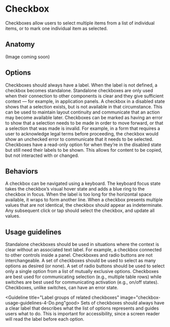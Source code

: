# Checkbox

Checkboxes allow users to select multiple items from a list of individual items,
or to mark one individual item as selected.

<AssetLinks>
  <AssetLink href="https://react.fabric-ds.io/toggle" />
  <AssetLink href="https://vue.fabric-ds.io/forms" />
</AssetLinks>

<TableOfContents />

## Anatomy

(Image coming soon)

## Options

<Guideline title="Label" image="checkbox-options-label.png">
  Checkboxes should always have a label. When the label is not defined, a
  checkbox becomes standalone. Standalone checkboxes are only used when their
  connection to other components is clear and they give sufficient context — for
  example, in application panels.
</Guideline>

<Guideline title="Disabled" image="checkbox-options-disabled.png">
  A checkbox in a disabled state shows that a selection exists, but is not
  available in that circumstance. This can be used to maintain layout continuity
  and communicate that an action may become available later.
</Guideline>

<Guideline title="Error" image="checkbox-options-error.png">
  Checkboxes can be marked as having an error to show that a selection needs to
  be made in order to move forward, or that a selection that was made is
  invalid. For example, in a form that requires a user to acknowledge legal
  terms before proceeding, the checkbox would show an unchecked error to
  communicate that it needs to be selected.
</Guideline>

<Guideline title="Read only" image="checkbox-options-read-only.png">
  Checkboxes have a read-only option for when they’re in the disabled state but
  still need their labels to be shown. This allows for content to be copied, but
  not interacted with or changed.
</Guideline>

## Behaviors

<Guideline title="Keyboard focus" image="checkbox-behaviors-keyboard-focus.png">
  A checkbox can be navigated using a keyboard. The keyboard focus state takes
  the checkbox’s visual hover state and adds a blue ring to the checkbox in
  focus.
</Guideline>

<Guideline title="Text overflow" image="checkbox-behaviors-text-overflow.png">
  When the label is too long for the horizontal space available, it wraps to
  form another line.
</Guideline>

<Guideline title="Mixed value" image="checkbox-behaviors-mixed-value.png">
  When a checkbox presents multiple values that are not identical, the checkbox
  should appear as indeterminate. Any subsequent click or tap should select the
  checkbox, and update all values.
</Guideline>

## Usage guidelines

<Guideline title="When to use a standalone checkbox" image="checkbox-usage-guidelines-1-Do.png" good>
  Standalone checkboxes should be used in situations where the context is clear
  without an associated text label. For example, a checkbox connected to other
  controls inside a panel.
</Guideline>
<Guideline image="checkbox-usage-guidelines-1-Dont.png" bad></Guideline>

<Guideline title="Checkbox or radio button?" image="checkbox-usage-guidelines-2-Do.png" good>
  Checkboxes and radio buttons are not interchangeable. A set of checkboxes
  should be used to select as many options as desired (or none). A set of radio
  buttons should be used to select only a single option from a list of mutually
  exclusive options.
</Guideline>
<Guideline image="checkbox-usage-guidelines-2-Dont.png" bad></Guideline>

<Guideline title="Checkbox or switch?" image="checkbox-usage-guidelines-3-Do.png" good>
  Checkboxes are best used for communicating selection (e.g., multiple table
  rows) while switches are best used for communicating activation (e.g., on/off
  states). Checkboxes, unlike switches, can have an error state.
</Guideline>
<Guideline image="checkbox-usage-guidelines-3-Dont.png" bad></Guideline>

<Guideline title="Label groups of related checkboxes" image="checkbox-usage-guidelines-4-Do.png"good>
  Sets of checkboxes should always have a clear label that describes what the
  list of options represents and guides users what to do. This is important for
  accessibility, since a screen reader will read the label before each option.
</Guideline>
<Guideline image="checkbox-usage-guidelines-4-Dont.png" bad></Guideline>

